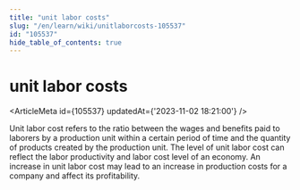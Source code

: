 ```yaml
---
title: "unit labor costs"
slug: "/en/learn/wiki/unitlaborcosts-105537"
id: "105537"
hide_table_of_contents: true
---
```



# unit labor costs

<ArticleMeta id={105537} updatedAt={'2023-11-02 18:21:00'} />
<div className='border-solid border-b border-t-0 my-4 border-[var(--ifm-color-gray-300)]' />

Unit labor cost refers to the ratio between the wages and benefits paid to laborers by a production unit within a certain period of time and the quantity of products created by the production unit. The level of unit labor cost can reflect the labor productivity and labor cost level of an economy. An increase in unit labor cost may lead to an increase in production costs for a company and affect its profitability.
